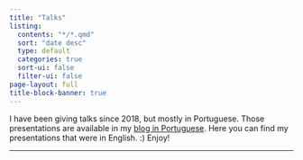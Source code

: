```yaml
---
title: "Talks"
listing:
  contents: "*/*.qmd"
  sort: "date desc"
  type: default
  categories: true
  sort-ui: false
  filter-ui: false
page-layout: full
title-block-banner: true
---
```


I have been giving talks since 2018, but mostly in Portuguese.
Those presentations are available in my [blog in Portuguese](https://beatrizmilz.com/talk/).
Here you can find my presentations that were in English.
:) Enjoy!

----
